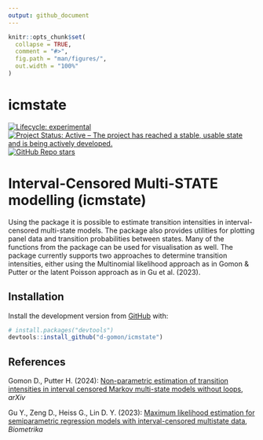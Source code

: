 ```yaml
---
output: github_document
---
```


<!-- README.md is generated from README.Rmd. Please edit that file -->

```r
knitr::opts_chunk$set(
  collapse = TRUE,
  comment = "#>",
  fig.path = "man/figures/",
  out.width = "100%"
)
```

# icmstate 

<!-- <img src="man/figures/success_hex.png" align="right" width="120" /> -->

<!-- badges: start -->
[![Lifecycle: experimental](https://img.shields.io/badge/lifecycle-experimental-orange)](https://lifecycle.r-lib.org/articles/stages.html)
[![Project Status: Active – The project has reached a stable, usable state and is being actively developed.](https://www.repostatus.org/badges/latest/concept.svg)](https://www.repostatus.org/#concept)
[![GitHub Repo stars](https://img.shields.io/github/stars/d-gomon/icmstate?style=social)](https://github.com/d-gomon/icmstate)
<!-- [![R-CMD-check](https://github.com/d-gomon/success/workflows/R-CMD-check/badge.svg)](https://github.com/d-gomon/success/actions/) -->
<!-- [![CRAN status](https://www.r-pkg.org/badges/version/success)](https://CRAN.R-project.org/package=success) -->
<!-- [![CRAN RStudio mirror downloads](https://cranlogs.r-pkg.org/badges/success)](https://cran.r-project.org/package=success) -->

<!-- [![Biostatistics](https://img.shields.io/badge/Biostatistics-kxac041-%23003365)](https://doi.org/10.1093/biostatistics/kxac041) -->
<!-- [![Codecov test coverage](https://codecov.io/gh/d-gomon/success/branch/main/graph/badge.svg)](https://codecov.io/gh/d-gomon/success?branch=main) -->
<!-- badges: end -->

<!-- [![arXiv](https://img.shields.io/badge/stat.AP-arXiv%3A2205.07618-B31B1B)](https://doi.org/10.48550/arXiv.2205.07618) -->

# Interval-Censored Multi-STATE modelling (icmstate)

Using the \pkg{icmstate} package it is possible to estimate transition intensities in interval-censored multi-state models. The package also provides utilities for plotting panel data and transition probabilities between states. Many of the functions from the \pkg{mstate} package can be used for visualisation as well. The package currently supports two approaches to determine transition intensities, either using the Multinomial likelihood approach as in Gomon \& Putter or the latent Poisson approach as in Gu et al. (2023).





## Installation

Install the development version from [GitHub](https://github.com/) with:

``` r
# install.packages("devtools")
devtools::install_github("d-gomon/icmstate")
```




## References

Gomon D., Putter H. (2024): [Non-parametric estimation of transition intensities in interval censored Markov multi-state models without loops](https://arxiv.org/abs/2205.07618), *arXiv*

Gu Y., Zeng D., Heiss G., Lin D. Y. (2023): [Maximum likelihood estimation for semiparametric regression models with interval-censored multistate data](https://doi.org/10.1093/biomet/asad073), *Biometrika*






